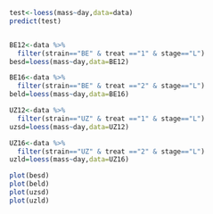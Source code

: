 
```r
test<-loess(mass~day,data=data)
predict(test)


BE12<-data %>%
  filter(strain=="BE" & treat =="1" & stage=="L")
besd=loess(mass~day,data=BE12)

BE16<-data %>%
  filter(strain=="BE" & treat =="2" & stage=="L")
beld=loess(mass~day,data=BE16)

UZ12<-data %>%
  filter(strain=="UZ" & treat =="1" & stage=="L")
uzsd=loess(mass~day,data=UZ12)

UZ16<-data %>%
  filter(strain=="UZ" & treat =="2" & stage=="L")
uzld=loess(mass~day,data=UZ16)

plot(besd)
plot(beld)
plot(uzsd)
plot(uzld)

```